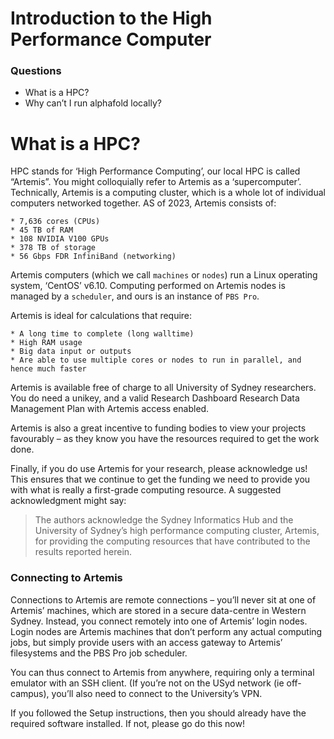 # Introduction to the High Performance Computer


<div class="questions">

### Questions

- What is a HPC?
- Why can't I run alphafold locally?
</div>

# What is a HPC?

HPC stands for 'High Performance Computing', our local HPC is called "Artemis". You might colloquially refer to Artemis as a ‘supercomputer’. Technically, Artemis is a computing cluster, which is a whole lot of individual computers networked together. AS of 2023, Artemis consists of:

    * 7,636 cores (CPUs)
    * 45 TB of RAM
    * 108 NVIDIA V100 GPUs
    * 378 TB of storage
    * 56 Gbps FDR InfiniBand (networking)

Artemis computers (which we call `machines` or `nodes`) run a Linux operating system, ‘CentOS’ v6.10. Computing performed on Artemis nodes is managed by a `scheduler`, and ours is an instance of `PBS Pro`.

Artemis is ideal for calculations that require:

    * A long time to complete (long walltime)
    * High RAM usage
    * Big data input or outputs
    * Are able to use multiple cores or nodes to run in parallel, and hence much faster

Artemis is available free of charge to all University of Sydney researchers. You do need a unikey, and a valid Research Dashboard Research Data Management Plan with Artemis access enabled.

Artemis is also a great incentive to funding bodies to view your projects favourably – as they know you have the resources required to get the work done.

Finally, if you do use Artemis for your research, please acknowledge us! This ensures that we continue to get the funding we need to provide you with what is really a first-grade computing resource. A suggested acknowledgment might say:

> The authors acknowledge the Sydney Informatics Hub and the University of Sydney’s high performance computing cluster, Artemis, for providing the computing resources that have contributed to the results reported herein.


### Connecting to Artemis

Connections to Artemis are remote connections – you’ll never sit at one of Artemis’ machines, which are stored in a secure data-centre in Western Sydney. Instead, you connect remotely into one of Artemis’ login nodes. Login nodes are Artemis machines that don’t perform any actual computing jobs, but simply provide users with an access gateway to Artemis’ filesystems and the PBS Pro job scheduler.

You can thus connect to Artemis from anywhere, requiring only a terminal emulator with an SSH client. (If you’re not on the USyd network (ie off-campus), you’ll also need to connect to the University’s VPN.

If you followed the Setup instructions, then you should already have the required software installed. If not, please go do this now!
